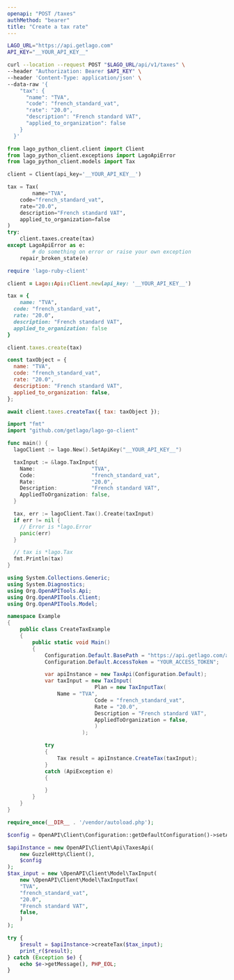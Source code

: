 ```yaml
---
openapi: "POST /taxes"
authMethod: "bearer"
title: "Create a tax rate"
---
```


<RequestExample>

```bash cURL
LAGO_URL="https://api.getlago.com"
API_KEY="__YOUR_API_KEY__"

curl --location --request POST "$LAGO_URL/api/v1/taxes" \
--header "Authorization: Bearer $API_KEY" \
--header 'Content-Type: application/json' \
--data-raw '{
    "tax": {
      "name": "TVA",
      "code": "french_standard_vat",
      "rate": "20.0",
      "description": "French standard VAT",
      "applied_to_organization": false
    }
  }'
```

```python Python
from lago_python_client.client import Client
from lago_python_client.exceptions import LagoApiError
from lago_python_client.models import Tax

client = Client(api_key='__YOUR_API_KEY__')

tax = Tax(
		name="TVA",
    code="french_standard_vat",
    rate="20.0",
    description="French standard VAT",
    applied_to_organization=false
)
try:
    client.taxes.create(tax)
except LagoApiError as e:
		# do something on error or raise your own exception
    repair_broken_state(e)
```

```ruby Ruby
require 'lago-ruby-client'

client = Lago::Api::Client.new(api_key: '__YOUR_API_KEY__')

tax = {
	name: "TVA",
  code: "french_standard_vat",
  rate: "20.0",
  description: "French standard VAT",
  applied_to_organization: false
}

client.taxes.create(tax)
```

```js Javascript
const taxObject = {
  name: "TVA",
  code: "french_standard_vat",
  rate: "20.0",
  description: "French standard VAT",
  applied_to_organization: false,
};

await client.taxes.createTax({ tax: taxObject });
```

```go Go
import "fmt"
import "github.com/getlago/lago-go-client"

func main() {
  lagoClient := lago.New().SetApiKey("__YOUR_API_KEY__")

  taxInput := &lago.TaxInput{
    Name:                  "TVA",
    Code:                  "french_standard_vat",
    Rate:                  "20.0",
    Description:           "French standard VAT",
    AppliedToOrganization: false,
  }

  tax, err := lagoClient.Tax().Create(taxInput)
  if err != nil {
    // Error is *lago.Error
    panic(err)
  }

  // tax is *lago.Tax
  fmt.Println(tax)
}
```

```csharp C#
using System.Collections.Generic;
using System.Diagnostics;
using Org.OpenAPITools.Api;
using Org.OpenAPITools.Client;
using Org.OpenAPITools.Model;

namespace Example
{
    public class CreateTaxExample
    {
        public static void Main()
        {
            Configuration.Default.BasePath = "https://api.getlago.com/api/v1";
            Configuration.Default.AccessToken = "YOUR_ACCESS_TOKEN";

            var apiInstance = new TaxApi(Configuration.Default);
            var taxInput = new TaxInput(
							Plan = new TaxInputTax(
                Name = "TVA",
						    Code = "french_standard_vat",
						    Rate = "20.0",
						    Description = "French standard VAT",
						    AppliedToOrganization = false,
							)
						);

            try
            {
                Tax result = apiInstance.CreateTax(taxInput);
            }
            catch (ApiException e)
            {

            }
        }
    }
}
```

```php PHP
require_once(__DIR__ . '/vendor/autoload.php');

$config = OpenAPI\Client\Configuration::getDefaultConfiguration()->setAccessToken('YOUR_ACCESS_TOKEN');

$apiInstance = new OpenAPI\Client\Api\TaxesApi(
    new GuzzleHttp\Client(),
    $config
);
$tax_input = new \OpenAPI\Client\Model\TaxInput(
	new \OpenAPI\Client\Model\TaxInputTax(
    "TVA",
    "french_standard_vat",
    "20.0",
    "French standard VAT",
    false,
	)
);

try {
    $result = $apiInstance->createTax($tax_input);
    print_r($result);
} catch (Exception $e) {
    echo $e->getMessage(), PHP_EOL;
}
```

</RequestExample>
